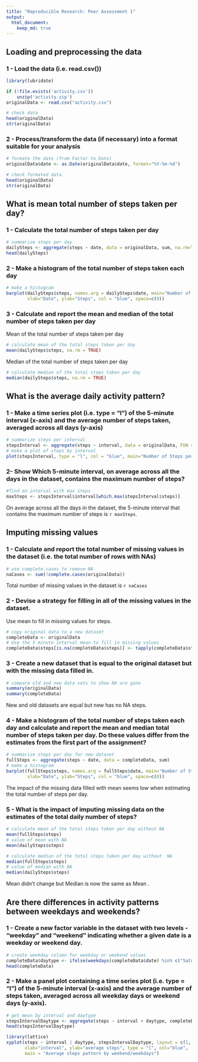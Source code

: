 ```yaml
---
title: "Reproducible Research: Peer Assessment 1"
output: 
  html_document:
    keep_md: true
---
```


## Loading and preprocessing the data

### 1 - Load the data (i.e. read.csv())
```r
library(lubridate)

if (!file.exists('activity.csv'))
    unzip('activity.zip')
originalData <- read.csv("activity.csv")

# check data
head(originalData)
str(originalData)
```

### 2 - Process/transform the data (if necessary) into a format suitable for your analysis 
```r
# formate the date (from Factor to Date)
originalData$date <- as.Date(originalData$date, format="%Y-%m-%d")

# check formated data
head(originalData)
str(originalData)
```

 
 
## What is mean total number of steps taken per day?
 
### 1 - Calculate the total number of steps taken per day
```r
# summarize steps per day
dailySteps <- aggregate(steps ~ date, data = originalData, sum, na.rm=TRUE)
head(dailySteps)
```
 
### 2 - Make a histogram of the total number of steps taken each day
```r
# make a histogram
barplot(dailySteps$steps, names.arg = dailySteps$date, main="Number of Steps per Day", 
        xlab="Date", ylab="Steps", col = "blue", space=c(0)) 
```

### 3 - Calculate and report the mean and median of the total number of steps taken per day
Mean of the total number of steps taken per day
```r
# calculate mean of the total steps taken per day
mean(dailySteps$steps, na.rm = TRUE)
```
Median of the total number of steps taken per day
```r
# calculate median of the total steps taken per day
median(dailySteps$steps, na.rm = TRUE) 
```

 
## What is the average daily activity pattern?

### 1 - Make a time series plot (i.e. type = "l") of the 5-minute interval (x-axis) and the average number of steps taken, averaged across all days (y-axis)
```r
# summarize steps per interval
stepsInterval <- aggregate(steps ~ interval, data = originalData, FUN = mean)
# make a plot of steps by interval
plot(stepsInterval, type = "l", col = "blue", main="Number of Steps per Interval")
```

### 2- Show Which 5-minute interval, on average across all the days in the dataset, contains the maximum number of steps?
```r
#find an interval with max steps
maxSteps <- stepsInterval$interval[which.max(stepsInterval$steps)]
```
On average across all the days in the dataset, the 5-minute interval that contains the maximum number of steps is `r maxSteps`.


 
## Imputing missing values

### 1 - Calculate and report the total number of missing values in the dataset (i.e. the total number of rows with NAs)
```r
# use complete.cases to remove NA
naCases <- sum(!complete.cases(originalData))
```
Total number of missing values in the dataset is `r naCases`

### 2 - Devise a strategy for filling in all of the missing values in the dataset. 
Use mean to fill in missing values for steps.
```r
# copy original data to a new dataset
completeData <- originalData
# Use the 5 minute interval mean to fill in missing values
completeData$steps[is.na(completeData$steps)] <- tapply(completeData$steps, completeData$interval, mean, na.rm = TRUE)
```

### 3 - Create a new dataset that is equal to the original dataset but with the missing data filled in.

```r
# compare old and new data sets to show NA are gone
summary(originalData)
summary(completeData)
```
New and old datasets are equal but new has no NA steps.


### 4 - Make a histogram of the total number of steps taken each day and calculate and report the mean and median total number of steps taken per day. Do these values differ from the estimates from the first part of the assignment? 

```r
# summarize steps per day for new dataset
fullSteps <- aggregate(steps ~ date, data = completeData, sum)
# make a histogram
barplot(fullSteps$steps, names.arg = fullSteps$date, main="Number of Steps per Day with NA filled with mean", 
        xlab="Date", ylab="Steps", col = "blue", space=c(0)) 
```

The impact of the missing data filled with mean seems low when estimating the total number of steps per day.


### 5 - What is the impact of imputing missing data on the estimates of the total daily number of steps?
```r
# calculate mean of the total steps taken per day without NA
mean(fullSteps$steps) 
# value of mean with NA
mean(dailySteps$steps) 

# calculate median of the total steps taken per day without  NA
median(fullSteps$steps)
# value of median with NA
median(dailySteps$steps)
```
Mean didn't change but Median is now the same as Mean .


 
## Are there differences in activity patterns between weekdays and weekends?

### 1 - Create a new factor variable in the dataset with two levels - "weekday" and "weekend" indicating whether a given date is a weekday or weekend day.

```r
# create weekday column for weekday or weekend values
completeData$daytype <- ifelse(weekdays(completeData$date) %in% c("Saturday", "Sunday"), 'weekend', 'weekday')
head(completeData)
```

### 2 - Make a panel plot containing a time series plot (i.e. type = "l") of the 5-minute interval (x-axis) and the average number of steps taken, averaged across all weekday days or weekend days (y-axis).

```r
# get mean by interval and daytype
stepsIntervalDaytype <- aggregate(steps ~ interval + daytype, completeData, FUN = "mean")
head(stepsIntervalDaytype)

library(lattice)
xyplot(steps ~ interval | daytype, stepsIntervalDaytype, layout = c(1, 2), 
       xlab="interval", ylab="average steps", type = "l", col="blue",
       main = "Average steps pattern by weekend/weekdays")

```



